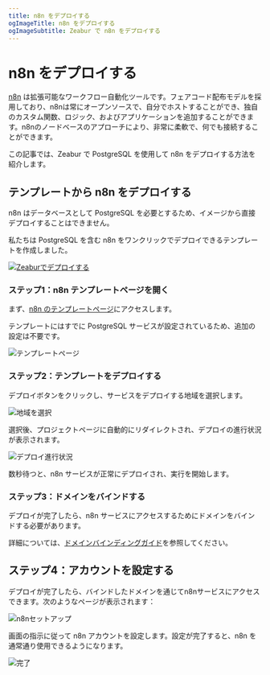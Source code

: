 ```yaml
---
title: n8n をデプロイする
ogImageTitle: n8n をデプロイする
ogImageSubtitle: Zeabur で n8n をデプロイする
---
```


# n8n をデプロイする

[n8n](https://github.com/n8n-io/n8n) は拡張可能なワークフロー自動化ツールです。フェアコード配布モデルを採用しており、n8nは常にオープンソースで、自分でホストすることができ、独自のカスタム関数、ロジック、およびアプリケーションを追加することができます。n8nのノードベースのアプローチにより、非常に柔軟で、何でも接続することができます。

この記事では、Zeabur で PostgreSQL を使用して n8n をデプロイする方法を紹介します。

## テンプレートから n8n をデプロイする

n8n はデータベースとして PostgreSQL を必要とするため、イメージから直接デプロイすることはできません。

私たちは PostgreSQL を含む n8n をワンクリックでデプロイできるテンプレートを作成しました。

[![Zeaburでデプロイする](https://zeabur.com/button.svg)](https://zeabur.com/templates/W2H4RW)

### ステップ1：n8n テンプレートページを開く

まず、[n8n のテンプレートページ](https://zeabur.com/templates/W2H4RW)にアクセスします。

テンプレートにはすでに PostgreSQL サービスが設定されているため、追加の設定は不要です。

![テンプレートページ](/marketplace/n8n/template.png)

### ステップ2：テンプレートをデプロイする

デプロイボタンをクリックし、サービスをデプロイする地域を選択します。

![地域を選択](/marketplace/n8n/region.png)

選択後、プロジェクトページに自動的にリダイレクトされ、デプロイの進行状況が表示されます。

![デプロイ進行状況](/marketplace/n8n/deployment.png)

数秒待つと、n8n サービスが正常にデプロイされ、実行を開始します。

### ステップ3：ドメインをバインドする

デプロイが完了したら、n8n サービスにアクセスするためにドメインをバインドする必要があります。

詳細については、[ドメインバインディングガイド](../deploy/domain-binding)を参照してください。

## ステップ4：アカウントを設定する

デプロイが完了したら、バインドしたドメインを通じてn8nサービスにアクセスできます。次のようなページが表示されます：

![n8nセットアップ](/marketplace/n8n/setup.png)

画面の指示に従って n8n アカウントを設定します。設定が完了すると、n8n を通常通り使用できるようになります。

![完了](/marketplace/n8n/finish.png)